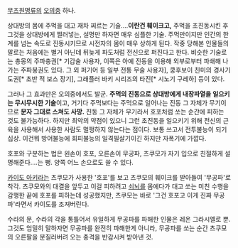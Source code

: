 [[무츠원명류]]의 [[오의]]중 하나.



상대방의 몸에 주먹을 대고 재차 찌르는 기술....'''이란건 훼이크고,''' 주먹을 초진동시킨 후 그것을 상대방에게 찔러넣는, 설명만 하자면 매우 심플한 기술. 주먹만이지만 인간의 한계를 넘는 속도로 진동시키므로 시전자의 몸이 매우 상하게 된다. 작중 당해본 인물들의 말로는 처음에는 별거 아닌데 뒤늦게 파도처럼 전신으로 퍼진다고 한다. 비슷한 기술로는 총몽의 주파충권[* 기갑술 사용자, 이쪽은 아예 진동을 이용해 외부로부터 파쇄해 나가는 주파붕권도 있다. 그 외 퍼기어 등 일부 전통 무술 사용자], 쿵후보이 친미의 경사기도권[* 초반 적 보스 장기], 그래플러 바키 시리즈의 타진[* 시노기 구레하] 등이 있다. 

그러나 그 효과만은 오의중에서도 발군. '''주먹의 진동으로 상대방에게 내장파열을 일으키는 무시무시한 기술'''이고, 거기다 주먹보다는 주먹으로 일어나는 진동 그 자체가 무기이므로 '''문자 그대로 스쳐도 사망.''' 진동 그 자체가 무기라서 호포처럼 쏘는 순간에 피하는 것도 불가능하다. 하지만 최악의 약점이 있으니 그런 초진동을 일으키기 위해 전신의 근육을 사용해서 사용한 사람도 멀쩡하지 않는다는 점이다. 보통 쓰고서 전투불능이 되기 십상. 이건뭐 방어불능에 회피불능의 일격필살기이긴 하지만 자폭기에 가깝다.

호포와 구분하는 법은 왼손이 호포, 오른손이 무공파, 츠쿠모가 자기 입으로 친절하게 설명해준다.…는 뻥. 양쪽 어느 손으로도 쓸 수 있다.

[[카이도 아키라]]는 츠쿠모가 사용한 '호포'를 보고 츠쿠모의 훼이크를 받아들여 '무공파'로 착각. 츠쿠모와의 대결을 앞두고 이걸 피하려고 [[쇠뇌]]를 몸에다가 대고 쏘는 미친 수행을 감행한 끝에 호포를 피하는데 성공했지만, 츠쿠모는 바로 '그건 호포고 이게 진짜 무공파'라면서 카이도를 조져버린다.

수라의 문, 수라의 각을 통틀어서 유일하게 무공파를 파해한 인물은 레온 그라시엘로 뿐. 그것도 엄밀히 말하자면 무공파를 완전히 파해한게 아니라, 무공파를 쏘는 순간 츠쿠모의 오른팔을 분질러버려 오는 충격을 반감시켜 받아낸 것. 
